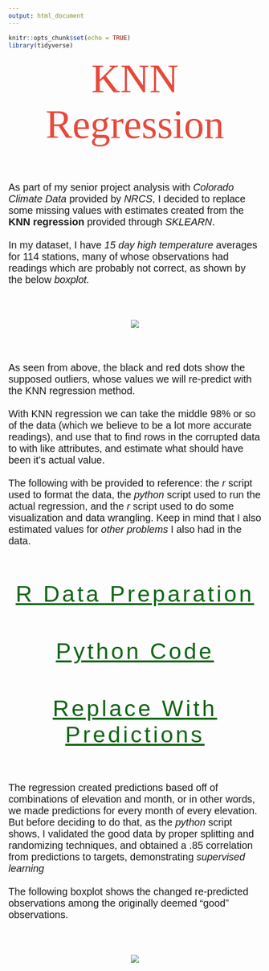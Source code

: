 ```yaml
---
output: html_document
---
```


```r
knitr::opts_chunk$set(echo = TRUE)
library(tidyverse)
```

<p id = "title">KNN Regression</p>

<br><br>

<p id = "desc">As part of my senior project analysis with <i>Colorado Climate Data</i> provided by <i>NRCS</i>, I decided to replace some missing values with estimates created from the <strong>KNN regression</strong> provided through <i>SKLEARN</i>.<br><br>In my dataset, I have <i>15 day high temperature</i> averages for 114 stations, many of whose observations had readings which are probably not correct, as shown by the below <i>boxplot.</i></p>

<br><br>

<center>

![](/Users/Wolfe/portfolio_site/docs/pics/high_box.png)

</center>

<br><br>

<p id="desc">As seen from above, the black and red dots show the supposed outliers, whose values we will re-predict with the KNN regression method.<br><br>With KNN regression we can take the middle 98% or so of the data (which we believe to be a lot more accurate readings), and use that to find rows in the corrupted data to with like attributes, and estimate what should have been it's actual value.<br><br>The following with be provided to reference: the <i>r</i> script used to format the data, the <i>python</i> script used to run the actual regression, and the <i>r</i> script used to do some visualization and data wrangling. Keep in mind that I also estimated values for <i>other problems</i> I also had in the data.</p>

<br><br>

<p id="section"><a id="section" href="https://github.com/Roctober92/portfolio/blob/master/docs/topics/ml/na_knn.R" target="_blank">R Data Preparation</a></p>

<br><br>

<p id="section"><a id="section" href="https://github.com/Roctober92/portfolio/blob/master/docs/topics/ml/temp_regression.py" target="_blank">Python Code</a></p>

<br><br>

<p id="section"><a id="section" href="https://github.com/Roctober92/portfolio/blob/master/docs/topics/ml/na_temp_replace.R" target="_blank">Replace With Predictions</a></p>

<br><br>

<p id = "desc">The regression created predictions based off of combinations of elevation and month, or in other words, we made predictions for every month of every elevation. But before deciding to do that, as the <i>python</i> script shows, I validated the good data by proper splitting and randomizing techniques, and obtained a .85 correlation from predictions to targets, demonstrating <i>supervised learning</i><br><br>The following boxplot shows the changed re-predicted observations among the originally deemed "good" observations.</p>

<br><br>

<center>

![](/Users/Wolfe/portfolio_site/docs/pics/high_box.png)

</center>

<br><br>




<style>
@import url('https://fonts.googleapis.com/css?family=Bitter');
@import url('https://fonts.googleapis.com/css?family=Quicksand');
@import url('https://fonts.googleapis.com/css?family=Yanone+Kaffeesatz');
#title{
margin: auto;
text-align: center;
font-size: 80px;
color: #E54A3B;
font-family: 'Bitter', serif;
}
#desc{
font-size: 20px;
font-family: 'Quicksand', sans-serif;
}
#section{
margin: auto;
text-align: center;
font-size: 45px;
font-family: 'Yanone Kaffeesatz', sans-serif;
color: #106414;
letter-spacing: 5px;
}

</style>